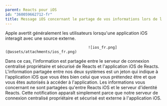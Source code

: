 ```yaml
---
parent: Reacts pour iOS
id: "360059662712-fr"
title: Message iOS concernant le partage de vos informations lors de l'utilisation de Reacts
---
```

Apple avertit généralement les utilisateurs lorsqu'une application iOS interagit avec une source externe.

                                         ![ios_fr.png](@assets/attachments/ios_fr.png)

Dans ce cas, l'information est partagée entre le serveur de connexion centralisé propriétaire et sécurisé de Reacts et l'application iOS de Reacts. L'information partagée entre nos deux systèmes est un jeton qui indique à l'application iOS que vous êtes bien celui que vous prétendez être et que vous êtes autorisés à accéder à l'application. Les informations vous concernant ne sont partagées qu'entre Reacts iOS et le serveur d'identité Reacts. Cette notification apparaît simplement parce que notre serveur de connexion centralisé propriétaire et sécurisé est externe à l'application iOS.
